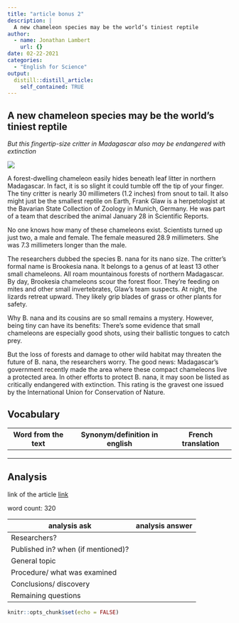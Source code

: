 ```yaml
---
title: "article bonus 2"
description: |
  A new chameleon species may be the world’s tiniest reptile
author:
  - name: Jonathan Lambert
    url: {}
date: 02-22-2021
categories:
  - "English for Science"
output:
  distill::distill_article:
    self_contained: TRUE
---
```


## A new chameleon species may be the world’s tiniest reptile

*But this fingertip-size critter in Madagascar also may be endangered with extinction*

![](../image/article bonus 2.jpg)

A forest-dwelling chameleon easily hides beneath leaf litter in northern Madagascar. In fact, it is so slight it could tumble off the tip of your finger. The tiny critter is nearly 30 millimeters (1.2 inches) from snout to tail. It also might just be the smallest reptile on Earth,
Frank Glaw is a herpetologist at the Bavarian State Collection of Zoology in Munich, Germany. He was part of a team that described the animal January 28 in Scientific Reports.

No one knows how many of these chameleons exist. Scientists turned up just two, a male and female. The female measured 28.9 millimeters. She was 7.3 millimeters longer than the male.

The researchers dubbed the species B. nana for its nano size. The critter’s formal name is Brookesia nana. It belongs to a genus of at least 13 other small chameleons. All roam mountainous forests of northern Madagascar. By day, Brookesia chameleons scour the forest floor. They’re feeding on mites and other small invertebrates, Glaw’s team suspects. At night, the lizards retreat upward. They likely grip blades of grass or other plants for safety. 

Why B. nana and its cousins are so small remains a mystery. However, being tiny can have its benefits: There’s some evidence that small chameleons are especially good shots, using their ballistic tongues to catch prey. 

But the loss of forests and damage to other wild habitat may threaten the future of B. nana, the researchers worry. The good news: Madagascar’s government recently made the area where these compact chameleons live a protected area. In other efforts to protect B. nana, it may soon be listed as critically endangered with extinction. This rating is the gravest one issued by the International Union for Conservation of Nature.


## Vocabulary

 Word from the text | Synonym/definition in english | French translation
------------------- | ------------------------------ | -------------------
           |	                             |	 
        	    |                         |  
               |                         |  

## Analysis

link of the article
[link](https://www.sciencenewsforstudents.org/article/new-tiny-chameleon-species-world-smallest-reptile)

 word count: 320
 
analysis ask     | analysis answer
---------------- | -------------
Researchers?     | 
Published in? when (if mentioned)? | 
General topic    | 
Procedure/ what was examined | 
Conclusions/ discovery | 
Remaining questions | 



```r
knitr::opts_chunk$set(echo = FALSE)
```

